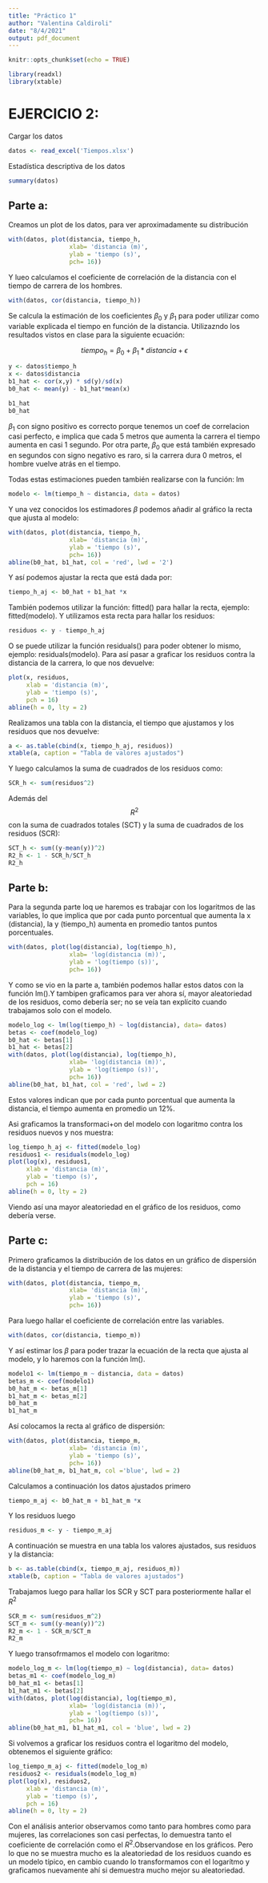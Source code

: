```yaml
---
title: "Práctico 1"
author: "Valentina Caldiroli"
date: "8/4/2021"
output: pdf_document
---
```


```r
knitr::opts_chunk$set(echo = TRUE)
```

```r
library(readxl)
library(xtable)
```

# EJERCICIO 2: 

Cargar los datos
```r
datos <- read_excel('Tiempos.xlsx')
```

Estadística descriptiva de los datos

```r
summary(datos)
```


## Parte a:


Creamos un plot de los datos, para ver aproximadamente su distribución

```r
with(datos, plot(distancia, tiempo_h, 
                 xlab= 'distancia (m)', 
                 ylab = 'tiempo (s)', 
                 pch= 16))
```

Y lueo calculamos el coeficiente de correlación de la distancia con el tiempo de carrera de los hombres.

```r
with(datos, cor(distancia, tiempo_h))
```

Se calcula la estimación de los coeficientes $\beta _0$ y $\beta _1$ para poder utilizar como variable explicada el tiempo en función de la distancia. Utilizazndo los resultados vistos en clase para la siguiente ecuación: 

$$ tiempo_h = \beta_0 + \beta_1*distancia + \epsilon $$

```r
y <- datos$tiempo_h
x <- datos$distancia
b1_hat <- cor(x,y) * sd(y)/sd(x)
b0_hat <- mean(y) - b1_hat*mean(x)

b1_hat
b0_hat
```

$\beta_1$ con signo positivo es correcto porque tenemos un coef de correlacion casi perfecto, e implica que cada 5 metros que aumenta la carrera el tiempo aumenta en casi 1 segundo.
Por otra parte, $\beta_0$ que está también expresado en segundos con signo negativo es raro, si la carrera dura 0 metros, el hombre vuelve atrás en el tiempo. 

Todas estas estimaciones pueden también realizarse con la función: lm

```r
modelo <- lm(tiempo_h ~ distancia, data = datos)
```


Y una vez conocidos los estimadores $\beta$ podemos añadir al gráfico la recta que ajusta al modelo:

```r
with(datos, plot(distancia, tiempo_h, 
                 xlab= 'distancia (m)', 
                 ylab = 'tiempo (s)', 
                 pch= 16))
abline(b0_hat, b1_hat, col = 'red', lwd = '2')
```

Y así podemos ajustar la recta que está dada por:

```r
tiempo_h_aj <- b0_hat + b1_hat *x
```

También podemos utilizar la función: fitted() para hallar la recta, ejemplo: fitted(modelo). Y utilizamos esta recta para hallar los residuos:
```r
residuos <- y - tiempo_h_aj
```
O se puede utilizar la función residuals() para poder obtener lo mismo, ejemplo: residuals(modelo). Para así pasar a graficar los residuos contra la distancia de la carrera, lo que nos devuelve:
 
```r
plot(x, residuos, 
     xlab = 'distancia (m)',
     ylab = 'tiempo (s)',
     pch = 16)
abline(h = 0, lty = 2)
```



Realizamos una tabla con la distancia, el tiempo que ajustamos y los residuos que nos devuelve: 

```r
a <- as.table(cbind(x, tiempo_h_aj, residuos))
xtable(a, caption = "Tabla de valores ajustados")
```

Y luego calculamos la suma de cuadrados de los residuos como:

```r
SCR_h <- sum(residuos^2)
```

Además del $$R^2$$ con la suma de cuadrados totales (SCT) y la suma de cuadrados de los residuos (SCR):

```r
SCT_h <- sum((y-mean(y))^2)
R2_h <- 1 - SCR_h/SCT_h
R2_h
```



## Parte b:

Para la segunda parte loq ue haremos es trabajar con los logaritmos de las variables, lo que implica que por cada punto porcentual que aumenta la x (distancia), la y (tiempo_h) aumenta en promedio tantos puntos porcentuales.

```r
with(datos, plot(log(distancia), log(tiempo_h), 
                 xlab= 'log(distancia (m))', 
                 ylab = 'log(tiempo (s))', 
                 pch= 16))
```

Y como se vio en la parte a, también podemos hallar estos datos con la función lm().Y tambipen graficamos para ver ahora sí, mayor aleatoriedad de los residuos, como debería ser; no se veía tan explícito cuando trabajamos solo con el modelo. 

```r
modelo_log <- lm(log(tiempo_h) ~ log(distancia), data= datos)
betas <- coef(modelo_log)
b0_hat <- betas[1]
b1_hat <- betas[2]
with(datos, plot(log(distancia), log(tiempo_h), 
                 xlab= 'log(distancia (m))', 
                 ylab = 'log(tiempo (s))', 
                 pch= 16))
abline(b0_hat, b1_hat, col = 'red', lwd = 2)
```
Estos valores indican que por cada punto porcentual que aumenta la distancia, el tiempo aumenta en promedio un 12%.

Asi graficamos la transformaci+on del modelo con logaritmo contra los residuos nuevos y nos muestra:

```r
log_tiempo_h_aj <- fitted(modelo_log)
residuos1 <- residuals(modelo_log)
plot(log(x), residuos1, 
     xlab = 'distancia (m)',
     ylab = 'tiempo (s)',
     pch = 16)
abline(h = 0, lty = 2)
```
Viendo así una mayor aleatoriedad en el gráfico de los residuos, como debería verse. 

## Parte c: 

Primero graficamos la distribución de los datos en un gráfico de dispersión de la distancia y el tiempo de carrera de las mujeres:
```r
with(datos, plot(distancia, tiempo_m, 
                 xlab= 'distancia (m)', 
                 ylab = 'tiempo (s)', 
                 pch= 16))
```

Para luego hallar el coeficiente de correlación entre las variables.

```r
with(datos, cor(distancia, tiempo_m))
```

Y así estimar los $\beta$ para poder trazar la ecuación de la recta que ajusta al modelo, y lo haremos con la función lm().

```r
modelo1 <- lm(tiempo_m ~ distancia, data = datos)
betas_m <- coef(modelo1)
b0_hat_m <- betas_m[1]
b1_hat_m <- betas_m[2]
b0_hat_m
b1_hat_m
```

Así colocamos la recta al gráfico de dispersión:

```r
with(datos, plot(distancia, tiempo_m, 
                 xlab= 'distancia (m)', 
                 ylab = 'tiempo (s)', 
                 pch= 16))
abline(b0_hat_m, b1_hat_m, col ='blue', lwd = 2)
```
Calculamos a continuación los datos ajustados primero
```r
tiempo_m_aj <- b0_hat_m + b1_hat_m *x
```
Y los residuos luego 
```r
residuos_m <- y - tiempo_m_aj
```
A continuación se muestra en una tabla los valores ajustados, sus residuos y la distancia:

```r
b <- as.table(cbind(x, tiempo_m_aj, residuos_m))
xtable(b, caption = "Tabla de valores ajustados")
```

Trabajamos luego para hallar los SCR y SCT para posteriormente hallar el $R^2$

```r
SCR_m <- sum(residuos_m^2)
SCT_m <- sum((y-mean(y))^2)
R2_m <- 1 - SCR_m/SCT_m
R2_m
```

Y luego transofrmamos el modelo con logaritmo:

```r
modelo_log_m <- lm(log(tiempo_m) ~ log(distancia), data= datos)
betas_m1 <- coef(modelo_log_m)
b0_hat_m1 <- betas[1]
b1_hat_m1 <- betas[2]
with(datos, plot(log(distancia), log(tiempo_m), 
                 xlab= 'log(distancia (m))', 
                 ylab = 'log(tiempo (s))', 
                 pch= 16))
abline(b0_hat_m1, b1_hat_m1, col = 'blue', lwd = 2)
```

Si volvemos a graficar los residuos contra el logaritmo del modelo, obtenemos el siguiente gráfico: 

```r
log_tiempo_m_aj <- fitted(modelo_log_m)
residuos2 <- residuals(modelo_log_m)
plot(log(x), residuos2, 
     xlab = 'distancia (m)',
     ylab = 'tiempo (s)',
     pch = 16)
abline(h = 0, lty = 2)
```

Con el análisis anterior observamos como tanto para hombres como para mujeres, las correlaciones son casi perfectas, lo demuestra tanto el coeficiente de correlación como el $R^2$.Observandose en los gráficos. Pero lo que no se muestra mucho es la aleatoriedad de los residuos cuando es un modelo típico, en cambio cuando lo transformamos con el logarítmo y graficamos nuevamente ahí si demuestra mucho mejor su aleatoriedad. 